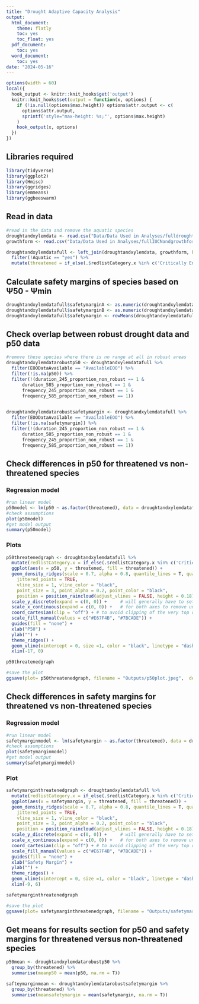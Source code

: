 ```yaml
---
title: "Drought Adaptive Capacity Analysis"
output:
  html_document:
    theme: flatly
    toc: yes
    toc_float: yes
  pdf_document:
    toc: yes
  word_document:
    toc: yes
date: "2024-05-16"
---
```



```r
options(width = 60)
local({
  hook_output <- knitr::knit_hooks$get('output')
  knitr::knit_hooks$set(output = function(x, options) {
    if (!is.null(options$max.height)) options$attr.output <- c(
      options$attr.output,
      sprintf('style="max-height: %s;"', options$max.height)
    )
    hook_output(x, options)
  })
})
```

## Libraries required

```r
library(tidyverse)
library(ggplot2)
library(Hmisc)
library(ggridges)
library(emmeans)
library(ggbeeswarm)
```

## Read in data
```r
#read in the data and remove the aquatic species
droughtandxylemdata <- read.csv("Data/Data Used in Analyses/fulldroughtwithxylemdata.csv")
growthform <- read.csv("Data/Data Used in Analyses/fullIUCNandgrowthform.csv")

droughtandxylemdatafull <- left_join(droughtandxylemdata, growthform, by = 'scientificName') %>%
  filter(!Aquatic == "yes") %>%
  mutate(threatened = if_else(.$redlistCategory.x %in% c('Critically Endangered','Endangered', 'Vulnerable'), "threatened", "ynot threatened"))
```

## Calculate safety margins of species based on Ψ50 - Ψmin

```r
droughtandxylemdatafull$safetymarginA <- as.numeric(droughtandxylemdatafull$psiminmidday) - as.numeric(droughtandxylemdatafull$p50)
droughtandxylemdatafull$safetymarginB <- as.numeric(droughtandxylemdatafull$psiminpredawn) - as.numeric(droughtandxylemdatafull$p50)
droughtandxylemdatafull$safetymargin <- rowMeans(droughtandxylemdatafull[,c("safetymarginA", "safetymarginB")], na.rm = T)
```

## Check overlap between robust drought data and p50 data
```r
#remove these species where there is no range at all in robust areas
droughtandxylemdatarobustp50 <- droughtandxylemdatafull %>%
  filter(EOODataAvailable == "AvailableEOO") %>%
  filter(!is.na(p50)) %>%
  filter(!(duration_245_proportion_non_robust == 1 &
      duration_585_proportion_non_robust == 1 &
      frequency_245_proportion_non_robust == 1 &
      frequency_585_proportion_non_robust == 1))
  

droughtandxylemdatarobustsafetymargin <- droughtandxylemdatafull %>%
  filter(EOODataAvailable == "AvailableEOO") %>%
  filter(!is.na(safetymargin)) %>%
  filter(!(duration_245_proportion_non_robust == 1 &
      duration_585_proportion_non_robust == 1 &
      frequency_245_proportion_non_robust == 1 &
      frequency_585_proportion_non_robust == 1))
```

## Check differences in p50 for threatened vs non-threatened species

### Regression model
```r
#run linear model
p50model <- lm(p50 ~ as.factor(threatened), data = droughtandxylemdatafull)
#check assumptions
plot(p50model)
#get model output
summary(p50model)
```

### Plots
```r
p50threatenedgraph <- droughtandxylemdatafull %>%
  mutate(redlistCategory.x = if_else(.$redlistCategory.x %in% c('Critically Endangered','Endangered', 'Vulnerable'), "threatened", "ynot threatened")) %>%
  ggplot(aes(x = p50, y = threatened, fill = threatened)) +
  geom_density_ridges(scale = 0.7, alpha = 0.8, quantile_lines = T, quantile_fun = mean,
    jittered_points = TRUE,
    vline_size = 1, vline_color = "black",
    point_size = 3, point_alpha = 0.2, point_color = "black", 
    position = position_raincloud(adjust_vlines = FALSE, height = 0.18)) + 
  scale_y_discrete(expand = c(0, 0)) +     # will generally have to set the `expand` option
  scale_x_continuous(expand = c(0, 0)) +   # for both axes to remove unneeded padding
  coord_cartesian(clip = "off") + # to avoid clipping of the very top of the top ridgeline
  scale_fill_manual(values = c("#E67F4B", "#7BCADE")) +
  guides(fill = "none") +
  xlab("P50") +
  ylab("") +
  theme_ridges() +
  geom_vline(xintercept = 0, size =1, color = "black", linetype = "dashed") +
  xlim(-17, 0)

p50threatenedgraph

#save the plot
ggsave(plot= p50threatenedgraph, filename = "Outputs/p50plot.jpeg",  device = "jpeg", width = 10, height = 9)
```

## Check differences in safety margins for threatened vs non-threatened species

### Regression model
```r
#run linear model
safetymarginmodel <- lm(safetymargin ~ as.factor(threatened), data = droughtandxylemdatarobustsafetymargin)
#check assumptions
plot(safetymarginmodel)
#get model output
summary(safetymarginmodel)
```

### Plot
```r
safetymarginthreatenedgraph <- droughtandxylemdatafull %>%
  mutate(redlistCategory.x = if_else(.$redlistCategory.x %in% c('Critically Endangered','Endangered', 'Vulnerable'), "threatened", "ynot threatened")) %>%
  ggplot(aes(x = safetymargin, y = threatened, fill = threatened)) +
  geom_density_ridges(scale = 0.7, alpha = 0.8, quantile_lines = T, quantile_fun = mean,
    jittered_points = TRUE,
    vline_size = 1, vline_color = "black",
    point_size = 3, point_alpha = 0.2, point_color = "black", 
    position = position_raincloud(adjust_vlines = FALSE, height = 0.18)) + 
  scale_y_discrete(expand = c(0, 0)) +     # will generally have to set the `expand` option
  scale_x_continuous(expand = c(0, 0)) +   # for both axes to remove unneeded padding
  coord_cartesian(clip = "off") + # to avoid clipping of the very top of the top ridgeline
  scale_fill_manual(values = c("#E67F4B", "#7BCADE")) +
  guides(fill = "none") +
  xlab("Safety Margin") +
  ylab("") +
  theme_ridges() +
  geom_vline(xintercept = 0, size =1, color = "black", linetype = "dashed") +
  xlim(-9, 6)

safetymarginthreatenedgraph

#save the plot
ggsave(plot= safetymarginthreatenedgraph, filename = "Outputs/safetymarginplot.jpeg",  device = "jpeg", width = 10, height = 9)
```

## Get means for results section for p50 and safety margins for threatened versus non-threatened species
```r
p50mean <- droughtandxylemdatarobustp50 %>%
  group_by(threatened) %>%
  summarise(meanp50 = mean(p50, na.rm = T))

safteymarginmean <- droughtandxylemdatarobustsafetymargin %>%
  group_by(threatened) %>%
  summarise(meansafetymargin = mean(safetymargin, na.rm = T))
```

